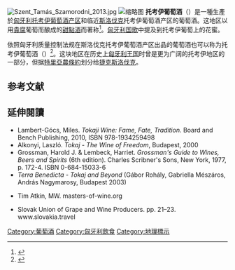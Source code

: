 {{NoteTA
|T=zh-tw:托凱葡萄酒;zh-hk:托考伊葡萄酒;zh-cn:托考伊葡萄酒;
|1=zh-tw:托凱;zh-hk:托考伊;zh-cn:托考伊;
}}
[[File:Szent_Tamás_Szamorodni_2013.jpg|thumb]]
[[File:Le_vin_de_Tokai,_by_Luis_Ricardo_Falero.jpg|缩略图]]
'''托考伊葡萄酒'''（{{lang-hu|Tokaji}}）是一種生產於[[匈牙利|匈牙利]][[托卡伊葡萄酒產地歷史文化景觀|托考伊葡萄酒产区]]和临近[[斯洛伐克|斯洛伐克]]托考伊葡萄酒产区的葡萄酒。这地区以用[[貴腐|貴腐]]葡萄而酿成的[[甜點酒|甜點酒]]而著称<ref>{{cite encyclopedia|title=Tokay|url=http://britannica.com/EBchecked/topic/598210/Tokay|encyclopedia=Encyclopædia Britannica|publisher=Encyclopædia Britannica, Inc.|year=2008|language=en|access-date=2008-08-16|archive-date=2009-01-16|archive-url=https://web.archive.org/web/20090116094242/http://www.britannica.com/EBchecked/topic/598210/Tokay}}</ref>。[[讚美歌_(匈牙利)|匈牙利国歌]]中提及到托考伊葡萄上的花蜜。

依照匈牙利质量控制法规在斯洛伐克托考伊葡萄酒产区出品的葡萄酒也可以称为托考伊葡萄酒（{{lang|sk|Tokajský/-á/-é}}）<ref>{{cite web|title=A névért perelnék az uniót a tokaji gazdák|language=hu|url=http://nol.hu/cikk/502160/|work=Népszabadság|date=2008-08-02|access-date=2008-09-21|archive-date=2008-10-21|archive-url=https://web.archive.org/web/20081021070238/http://nol.hu/cikk/502160/}}</ref>。这块地区在历史上[[匈牙利王国|匈牙利王国]]时曾是更为广阔的托考伊地区的一部分，但据[[特里亞農條約|特里亞農條約]]划分给[[捷克斯洛伐克|捷克斯洛伐克]]。

== 参考文献 ==
{{Reflist}}

==延伸閱讀==
{{Refbegin}}
* Lambert-Gócs, Miles. ''Tokaji Wine: Fame, Fate, Tradition''. Board and Bench Publishing, 2010, ISBN 978-1934259498
* Alkonyi, Laszló. ''Tokaj - The Wine of Freedom'', Budapest, 2000
*Grossman, Harold J. & Lembeck, Harriet. ''Grossman's Guide to Wines, Beers and Spirits'' (6th edition). Charles Scribner's Sons, New York, 1977, p. 172-4. ISBN 0-684-15033-6
*''Terra Benedicta - Tokaj and Beyond'' (Gábor Rohály, Gabriella Mészáros, András Nagymarosy, Budapest 2003)
* {{PDFlink|[http://www.masters-of-wine.org/Resources/CoursePDF/Atkin.pdf Tradition and Innovation in the Tokaj Region]|328 KB}} Tim Atkin, MW. masters-of-wine.org
* {{PDFlink|[http://www.sacr.sk/uploads/tx_publications/en_Wine.pdf Slovakia, a Land of Wine]|328 KB}} Slovak Union of Grape and Wine Producers. pp. 21–23. www.slovakia.travel
{{refend}}

{{Commons category|Wines of Tokaj}}

[[Category:葡萄酒|Category:葡萄酒]]
[[Category:匈牙利飲食|Category:匈牙利飲食]]
[[Category:地理標示|Category:地理標示]]